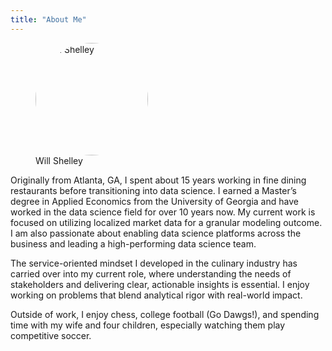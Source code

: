 ```yaml
---
title: "About Me"
---
```


![Will Shelley](assets/will_head.jpg){width=180 style="border-radius: 50%;"}


Originally from Atlanta, GA, I spent about 15 years working in fine dining restaurants before transitioning into data science. I earned a Master’s degree in Applied Economics from the University of Georgia and have worked in the data science field for over 10 years now. My current work is focused on utilizing localized market data for a granular modeling outcome.  I am also passionate about enabling data science platforms across the business and leading a high-performing data science team.

The service-oriented mindset I developed in the culinary industry has carried over into my current role, where understanding the needs of stakeholders and delivering clear, actionable insights is essential. I enjoy working on problems that blend analytical rigor with real-world impact.

Outside of work, I enjoy chess, college football (Go Dawgs!), and spending time with my wife and four children, especially watching them play competitive soccer.

<!-- Feel free to explore a few of my [projects](projects.qmd) or reach out directly. -->
